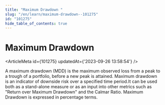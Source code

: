```yaml
---
title: "Maximum Drawdown "
slug: "/en/learn/maximum-drawdown--101275"
id: "101275"
hide_table_of_contents: true
---
```



# Maximum Drawdown 

<ArticleMeta id={101275} updatedAt={'2023-09-26 13:58:54'} />
<div className='border-solid border-b border-t-0 my-4 border-[var(--ifm-color-gray-300)]' />

A maximum drawdown (MDD) is the maximum observed loss from a peak to a trough of a portfolio, before a new peak is attained. Maximum drawdown is an indicator of downside risk over a specified time period.It can be used both as a stand-alone measure or as an input into other metrics such as "Return over Maximum Drawdown" and the Calmar Ratio. Maximum Drawdown is expressed in percentage terms.

